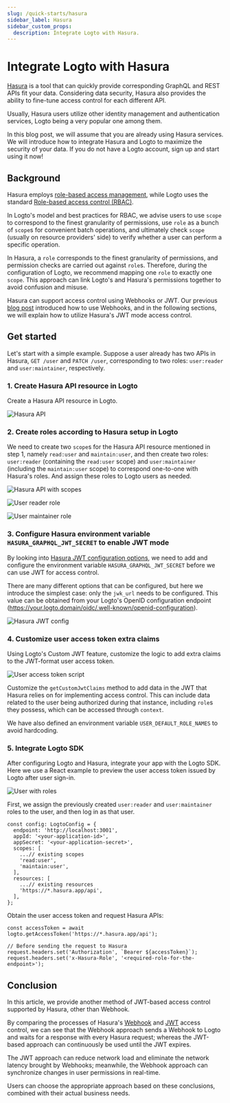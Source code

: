 ```yaml
---
slug: /quick-starts/hasura
sidebar_label: Hasura
sidebar_custom_props:
  description: Integrate Logto with Hasura.
---
```


# Integrate Logto with Hasura

[Hasura](https://hasura.io/) is a tool that can quickly provide corresponding GraphQL and REST APIs fit your data. Considering data security, Hasura also provides the ability to fine-tune access control for each different API.

Usually, Hasura users utilize other identity management and authentication services, Logto being a very popular one among them.

In this blog post, we will assume that you are already using Hasura services. We will introduce how to integrate Hasura and Logto to maximize the security of your data. If you do not have a Logto account, sign up and start using it now!

## Background

Hasura employs [role-based access management](https://hasura.io/docs/latest/auth/overview/), while Logto uses the standard [Role-based access control (RBAC)](https://docs.logto.io/docs/recipes/rbac/).

In Logto's model and best practices for RBAC, we advise users to use `scope` to correspond to the finest granularity of permissions, use `role` as a bunch of `scope`s for convenient batch operations, and ultimately check `scope` (usually on resource providers' side) to verify whether a user can perform a specific operation.

In Hasura, a `role` corresponds to the finest granularity of permissions, and permission checks are carried out against `role`s. Therefore, during the configuration of Logto, we recommend mapping one `role` to exactly one `scope`. This approach can link Logto's and Hasura's permissions together to avoid confusion and misuse.

Hasura can support access control using Webhooks or JWT. Our previous [blog post](https://docs.logto.io/blog/logto-x-hasura/) introduced how to use Webhooks, and in the following sections, we will explain how to utilize Hasura's JWT mode access control.

## Get started

Let's start with a simple example. Suppose a user already has two APIs in Hasura, `GET /user` and `PATCH /user`, corresponding to two roles: `user:reader` and `user:maintainer`, respectively.

### 1. Create Hasura API resource in Logto

Create a Hasura API resource in Logto.

![Hasura API](./hasura-api.webp)

### 2. Create roles according to Hasura setup in Logto

We need to create two `scope`s for the Hasura API resource mentioned in step 1, namely `read:user` and `maintain:user`, and then create two roles: `user:reader` (containing the `read:user` scope) and `user:maintainer` (including the `maintain:user` scope) to correspond one-to-one with Hasura's roles. And assign these roles to Logto users as needed.

![Hasura API with scopes](./hasura-api-with-scopes.webp)

![User reader role](./user-reader-role.webp)

![User maintainer role](./user-maintainer-role.webp)

### 3. Configure Hasura environment variable `HASURA_GRAPHQL_JWT_SECRET` to enable JWT mode

By looking into [Hasura JWT configuration options](https://hasura.io/docs/latest/auth/authentication/jwt/#hasura-jwt-configuration-options), we need to add and configure the environment variable `HASURA_GRAPHQL_JWT_SECRET` before we can use JWT for access control.

There are many different options that can be configured, but here we introduce the simplest case: only the `jwk_url` needs to be configured. This value can be obtained from your Logto's OpenID configuration endpoint (https://your.logto.domain/oidc/.well-known/openid-configuration).

![Hasura JWT config](./hasura-jwt-config.webp)

### 4. Customize user access token extra claims

Using Logto's Custom JWT feature, customize the logic to add extra claims to the JWT-format user access token.

![User access token script](./user-access-token-script.webp)

Customize the `getCustomJwtClaims` method to add data in the JWT that Hasura relies on for implementing access control. This can include data related to the user being authorized during that instance, including `role`s they possess, which can be accessed through `context`.

We have also defined an environment variable `USER_DEFAULT_ROLE_NAMES` to avoid hardcoding.

### 5. Integrate Logto SDK

After configuring Logto and Hasura, integrate your app with the Logto SDK. Here we use a React example to preview the user access token issued by Logto after user sign-in.

![User with roles](./user-with-roles.webp)

First, we assign the previously created `user:reader` and `user:maintainer` roles to the user, and then log in as that user.

```tsx
const config: LogtoConfig = {
  endpoint: 'http://localhost:3001',
  appId: '<your-application-id>',
  appSecret: '<your-application-secret>',
  scopes: [
    ...// existing scopes
    'read:user',
    'maintain:user',
  ],
  resources: [
    ...// existing resources
    'https://*.hasura.app/api',
  ],
};
```

Obtain the user access token and request Hasura APIs:

```tsx
const accessToken = await logto.getAccessToken('https://*.hasura.app/api');

// Before sending the request to Hasura
request.headers.set('Authorization', `Bearer ${accessToken}`);
request.headers.set('x-Hasura-Role', '<required-role-for-the-endpoint>');
```

## Conclusion

In this article, we provide another method of JWT-based access control supported by Hasura, other than Webhook.

By comparing the processes of Hasura's [Webhook](https://hasura.io/docs/latest/auth/authentication/webhook/) and [JWT](https://hasura.io/docs/latest/auth/authentication/jwt/) access control, we can see that the Webhook approach sends a Webhook to Logto and waits for a response with every Hasura request; whereas the JWT-based approach can continuously be used until the JWT expires.

The JWT approach can reduce network load and eliminate the network latency brought by Webhooks; meanwhile, the Webhook approach can synchronize changes in user permissions in real-time.

Users can choose the appropriate approach based on these conclusions, combined with their actual business needs.
